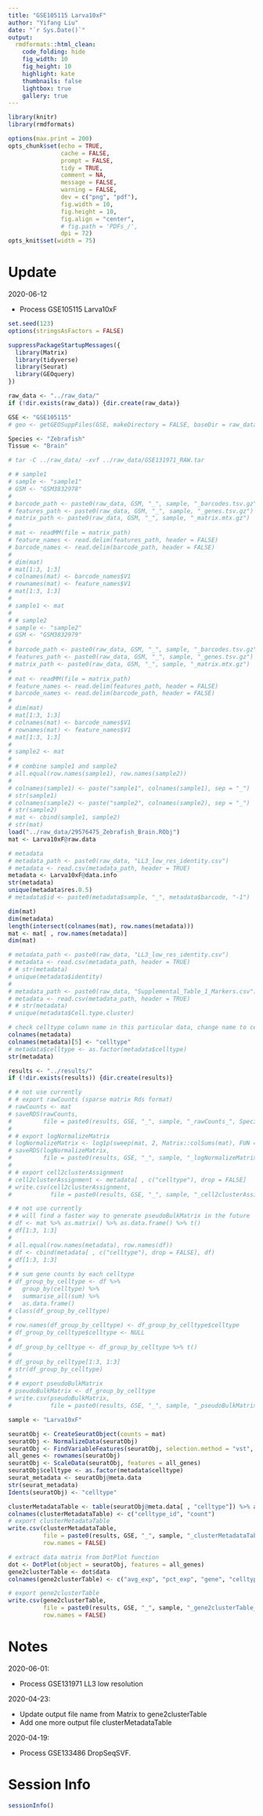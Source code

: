 ```yaml
---
title: "GSE105115 Larva10xF"
author: "Yifang Liu"
date: "`r Sys.Date()`"
output:
  rmdformats::html_clean:
    code_folding: hide
    fig_width: 10
    fig_height: 10
    highlight: kate
    thumbnails: false
    lightbox: true
    gallery: true
---
```


```r
library(knitr)
library(rmdformats)

options(max.print = 200)
opts_chunk$set(echo = TRUE,
               cache = FALSE,
               prompt = FALSE,
               tidy = TRUE,
               comment = NA,
               message = FALSE,
               warning = FALSE,
               dev = c("png", "pdf"),
               fig.width = 10,
               fig.height = 10,
               fig.align = "center",
               # fig.path = 'PDFs_/',
               dpi = 72)
opts_knit$set(width = 75)
```

# Update

2020-06-12 

* Process GSE105115 Larva10xF

```r
set.seed(123)
options(stringsAsFactors = FALSE)

suppressPackageStartupMessages({
  library(Matrix)
  library(tidyverse)
  library(Seurat)
  library(GEOquery)
})
```

```r
raw_data <- "../raw_data/"
if (!dir.exists(raw_data)) {dir.create(raw_data)}

GSE <- "GSE105115"
# geo <- getGEOSuppFiles(GSE, makeDirectory = FALSE, baseDir = raw_data)

Species <- "Zebrafish"
Tissue <- "Brain"
```

```bash
# tar -C ../raw_data/ -xvf ../raw_data/GSE131971_RAW.tar
```

```r
# # sample1
# sample <- "sample1"
# GSM <- "GSM3832978"
# 
# barcode_path <- paste0(raw_data, GSM, "_", sample, "_barcodes.tsv.gz")
# features_path <- paste0(raw_data, GSM, "_", sample, "_genes.tsv.gz")
# matrix_path <- paste0(raw_data, GSM, "_", sample, "_matrix.mtx.gz")
# 
# mat <- readMM(file = matrix_path)
# feature_names <- read.delim(features_path, header = FALSE)
# barcode_names <- read.delim(barcode_path, header = FALSE)
# 
# dim(mat)
# mat[1:3, 1:3]
# colnames(mat) <- barcode_names$V1
# rownames(mat) <- feature_names$V1
# mat[1:3, 1:3]
# 
# sample1 <- mat
# 
# # sample2
# sample <- "sample2"
# GSM <- "GSM3832979"
# 
# barcode_path <- paste0(raw_data, GSM, "_", sample, "_barcodes.tsv.gz")
# features_path <- paste0(raw_data, GSM, "_", sample, "_genes.tsv.gz")
# matrix_path <- paste0(raw_data, GSM, "_", sample, "_matrix.mtx.gz")
# 
# mat <- readMM(file = matrix_path)
# feature_names <- read.delim(features_path, header = FALSE)
# barcode_names <- read.delim(barcode_path, header = FALSE)
# 
# dim(mat)
# mat[1:3, 1:3]
# colnames(mat) <- barcode_names$V1
# rownames(mat) <- feature_names$V1
# mat[1:3, 1:3]
# 
# sample2 <- mat
# 
# # combine sample1 and sample2
# all.equal(row.names(sample1), row.names(sample2))
# 
# colnames(sample1) <- paste("sample1", colnames(sample1), sep = "_")
# str(sample1)
# colnames(sample2) <- paste("sample2", colnames(sample2), sep = "_")
# str(sample2)
# mat <- cbind(sample1, sample2)
# str(mat)
load("../raw_data/29576475_Zebrafish_Brain.RObj")
mat <- Larva10xF@raw.data

# metadata
# metadata_path <- paste0(raw_data, "LL3_low_res_identity.csv")
# metadata <- read.csv(metadata_path, header = TRUE)
metadata <- Larva10xF@data.info
str(metadata)
unique(metadata$res.0.5)
# metadata$id <- paste0(metadata$sample, "_", metadata$barcode, "-1")

dim(mat)
dim(metadata)
length(intersect(colnames(mat), row.names(metadata)))
mat <- mat[ , row.names(metadata)]
dim(mat)

# metadata_path <- paste0(raw_data, "LL3_low_res_identity.csv")
# metadata <- read.csv(metadata_path, header = TRUE)
# # str(metadata)
# unique(metadata$identity)
#
# metadata_path <- paste0(raw_data, "Supplemental_Table_1_Markers.csv")
# metadata <- read.csv(metadata_path, header = TRUE)
# # str(metadata)
# unique(metadata$Cell.type.cluster)

# check celltype column name in this particular data, change name to celltype if needed
colnames(metadata)
colnames(metadata)[5] <- "celltype"
# metadata$celltype <- as.factor(metadata$celltype)
str(metadata)
```

```r
results <- "../results/"
if (!dir.exists(results)) {dir.create(results)}

# # not use currently
# # export rawCounts (sparse matrix Rds format)
# rawCounts <- mat
# saveRDS(rawCounts,
#         file = paste0(results, GSE, "_", sample, "_rawCounts_", Species, "_", Tissue, ".Rds"))
#
# # export logNormalizeMatrix
# logNormalizeMatrix <- log1p(sweep(mat, 2, Matrix::colSums(mat), FUN = "/") * 10000)
# saveRDS(logNormalizeMatrix,
#         file = paste0(results, GSE, "_", sample, "_logNormalizeMatrix_", Species, "_", Tissue, ".Rds"))
#
# # export cell2clusterAssignment
# cell2clusterAssignment <- metadata[ , c("celltype"), drop = FALSE]
# write.csv(cell2clusterAssignment,
#           file = paste0(results, GSE, "_", sample, "_cell2clusterAssignment_", Species, "_", Tissue, ".csv"))
```

```r
# # not use currently
# # will find a faster way to generate pseudoBulkMatrix in the future
# df <- mat %>% as.matrix() %>% as.data.frame() %>% t()
# df[1:3, 1:3]
#
# all.equal(row.names(metadata), row.names(df))
# df <- cbind(metadata[ , c("celltype"), drop = FALSE], df)
# df[1:3, 1:3]
#
# # sum gene counts by each celltype
# df_group_by_celltype <- df %>%
#   group_by(celltype) %>%
#   summarise_all(sum) %>%
#   as.data.frame()
# class(df_group_by_celltype)
#
# row.names(df_group_by_celltype) <- df_group_by_celltype$celltype
# df_group_by_celltype$celltype <- NULL
#
# df_group_by_celltype <- df_group_by_celltype %>% t()
#
# df_group_by_celltype[1:3, 1:3]
# str(df_group_by_celltype)
#
# # export pseudoBulkMatrix
# pseudoBulkMatrix <- df_group_by_celltype
# write.csv(pseudoBulkMatrix,
#           file = paste0(results, GSE, "_", sample, "_pseudoBulkMatrix_", Species, "_", Tissue, ".csv"))
```

```r
sample <- "Larva10xF"

seuratObj <- CreateSeuratObject(counts = mat)
seuratObj <- NormalizeData(seuratObj)
seuratObj <- FindVariableFeatures(seuratObj, selection.method = "vst", nfeatures = 2000)
all_genes <- rownames(seuratObj)
seuratObj <- ScaleData(seuratObj, features = all_genes)
seuratObj$celltype <- as.factor(metadata$celltype)
seurat_metadata <- seuratObj@meta.data
str(seurat_metadata)
Idents(seuratObj) <- "celltype"

clusterMetadataTable <- table(seuratObj@meta.data[ , "celltype"]) %>% as.data.frame()
colnames(clusterMetadataTable) <- c("celltype_id", "count")
# export clusterMetadataTable
write.csv(clusterMetadataTable,
          file = paste0(results, GSE, "_", sample, "_clusterMetadataTable_", Species, "_", Tissue, ".csv"),
          row.names = FALSE)

# extract data matrix from DotPlot function
dot <- DotPlot(object = seuratObj, features = all_genes)
gene2clusterTable <- dot$data
colnames(gene2clusterTable) <- c("avg_exp", "pct_exp", "gene", "celltype_id", "avg_exp_scaled")

# export gene2clusterTable
write.csv(gene2clusterTable,
          file = paste0(results, GSE, "_", sample, "_gene2clusterTable_", Species, "_", Tissue, ".csv"),
          row.names = FALSE)
```

# Notes

2020-06-01:

* Process GSE131971 LL3 low resolution

2020-04-23:

* Update output file name from Matrix to gene2clusterTable
* Add one more output file clusterMetadataTable

2020-04-19:

* Process GSE133486 DropSeqSVF.

# Session Info

```r
sessionInfo()
```

